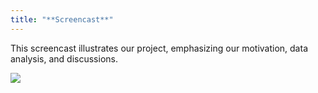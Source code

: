 ```yaml
---
title: "**Screencast**"
---
```


This screencast illustrates our project, emphasizing our motivation, data analysis, and discussions.

![](https://www.youtube.com/watch?v=P7qyeymp92I)